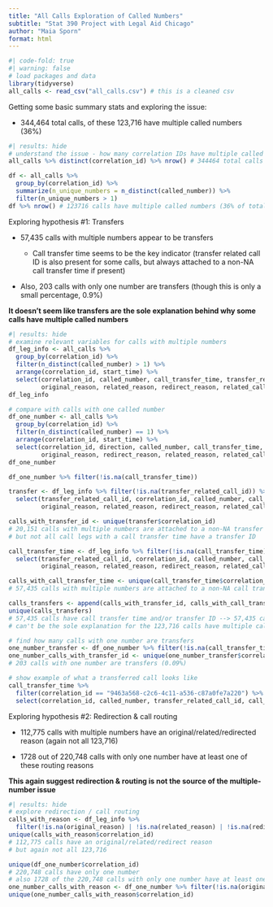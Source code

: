 ```yaml
---
title: "All Calls Exploration of Called Numbers"
subtitle: "Stat 390 Project with Legal Aid Chicago"
author: "Maia Sporn"
format: html
---
```


```r
#| code-fold: true
#| warning: false
# load packages and data
library(tidyverse)
all_calls <- read_csv("all_calls.csv") # this is a cleaned csv
```

Getting some basic summary stats and exploring the issue:

- 344,464 total calls, of these 123,716 have multiple called numbers (36%)

```r
#| results: hide
# understand the issue - how many correlation IDs have multiple called numbers
all_calls %>% distinct(correlation_id) %>% nrow() # 344464 total calls

df <- all_calls %>%
  group_by(correlation_id) %>%
  summarize(n_unique_numbers = n_distinct(called_number)) %>%
  filter(n_unique_numbers > 1)
df %>% nrow() # 123716 calls have multiple called numbers (36% of total calls)
```

Exploring hypothesis #1: Transfers

- 57,435 calls with multiple numbers appear to be transfers
  
    - Call transfer time seems to be the key indicator (transfer related call ID is also present for some calls, but always attached to a non-NA call transfer time if present)
    
- Also, 203 calls with only one number are transfers (though this is only a small percentage, 0.9%)

**It doesn't seem like transfers are the sole explanation behind why some calls have multiple called numbers**

```r
#| results: hide
# examine relevant variables for calls with multiple numbers
df_leg_info <- all_calls %>%
  group_by(correlation_id) %>%
  filter(n_distinct(called_number) > 1) %>%
  arrange(correlation_id, start_time) %>%
  select(correlation_id, called_number, call_transfer_time, transfer_related_call_id,
         original_reason, related_reason, redirect_reason, related_call_id)
df_leg_info

# compare with calls with one called number
df_one_number <- all_calls %>%
  group_by(correlation_id) %>%
  filter(n_distinct(called_number) == 1) %>%
  arrange(correlation_id, start_time) %>%
  select(correlation_id, direction, called_number, call_transfer_time, releasing_party, 
         original_reason, redirect_reason, related_reason, related_call_id)
df_one_number

df_one_number %>% filter(!is.na(call_transfer_time))

transfer <- df_leg_info %>% filter(!is.na(transfer_related_call_id)) %>%
  select(transfer_related_call_id, correlation_id, called_number, call_transfer_time, 
         original_reason, related_reason, redirect_reason, related_call_id)

calls_with_transfer_id <- unique(transfer$correlation_id)
# 20,151 calls with multiple numbers are attached to a non-NA transfer ID
# but not all call legs with a call transfer time have a transfer ID

call_transfer_time <- df_leg_info %>% filter(!is.na(call_transfer_time)) %>%
  select(transfer_related_call_id, correlation_id, called_number, call_transfer_time,
         original_reason, related_reason, redirect_reason, related_call_id)

calls_with_call_transfer_time <- unique(call_transfer_time$correlation_id)
# 57,435 calls with multiple numbers are attached to a non-NA call transfer time

calls_transfers <- append(calls_with_transfer_id, calls_with_call_transfer_time)
unique(calls_transfers)
# 57,435 calls have call transfer time and/or transfer ID --> 57,435 calls are transfers
# can't be the sole explanation for the 123,716 calls have multiple called numbers 

# find how many calls with one number are transfers
one_number_transfer <- df_one_number %>% filter(!is.na(call_transfer_time))
one_number_calls_with_transfer_id <- unique(one_number_transfer$correlation_id)
# 203 calls with one number are transfers (0.09%)
```

```r
# show example of what a transferred call looks like
call_transfer_time %>%
  filter(correlation_id == "9463a568-c2c6-4c11-a536-c87a0fe7a220") %>%
  select(correlation_id, called_number, transfer_related_call_id, call_transfer_time) %>% knitr::kable()
```

Exploring hypothesis #2: Redirection & call routing

- 112,775 calls with multiple numbers have an original/related/redirected reason (again not all 123,716)

- 1728 out of 220,748 calls with only one number have at least one of these routing reasons

**This again suggest redirection & routing is not the source of the multiple-number issue**

```r
#| results: hide
# explore redirection / call routing
calls_with_reason <- df_leg_info %>% 
  filter(!is.na(original_reason) | !is.na(related_reason) | !is.na(redirect_reason))
unique(calls_with_reason$correlation_id)
# 112,775 calls have an original/related/redirect reason
# but again not all 123,716

unique(df_one_number$correlation_id)
# 220,748 calls have only one number
# also 1728 of the 220,748 calls with only one number have at least one of these reasons (0.7%)
one_number_calls_with_reason <- df_one_number %>% filter(!is.na(original_reason) | !is.na(related_reason) | !is.na(redirect_reason))
unique(one_number_calls_with_reason$correlation_id)

```

